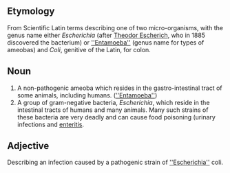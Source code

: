 ==Etymology==
From Scientific Latin terms describing one of two micro-organisms, with the genus name either ''Escherichia'' (after [[Theodor Escherich]], who in 1885 discovered the bacterium) or [[''Entamoeba'']] (genus name for types of ameobas) and ''Coli'', genitive of the Latin, for colon.

==Noun==
#A non-pathogenic ameoba which resides in the gastro-intestinal tract of some animals, including humans. ([[''Entamoeba'']])
#A group of gram-negative bacteria, ''Escherichia'', which reside in the intestinal tracts of humans and many animals. Many such strains of these bacteria are very deadly and can cause food poisoning (urinary infections and [[enteritis]]. 

==Adjective==
Describing an infection caused by a pathogenic strain of [[''Escherichia'']] coli.